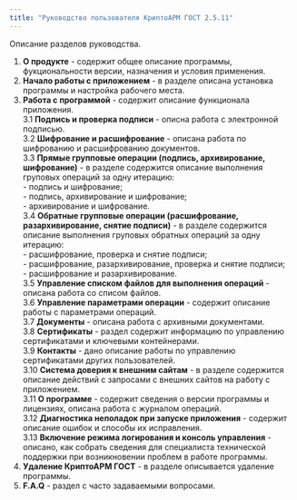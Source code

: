 ```yaml
---
title: "Руководство пользователя КриптоАРМ ГОСТ 2.5.11"
---
```


Описание разделов руководства.

1. **О продукте** - содержит общее описание программы, фукциональности версии, назначения и условия применения.  
2. **Начало работы с приложением** - в разделе описана установка программы и настройка рабочего места.  
3. **Работа с программой** - содержит описание функционала приложения.  
	3.1 **Подпись и проверка подписи** - описна работа с электронной подписью.  
	3.2 **Шифрование и расшифрование** - описана работа по шифрованию и расшифрованию документов.  
	3.3 **Прямые групповые операции (подпись, архивирование, шифрование)** - в разделе содержится описание выполнения груповых операций за одну итерацию:  
		- подпись и шифрование;  
		- подпись, архивирование и шифрование;  
		- архивирование и шифрование.  
	3.4 **Обратные групповые операции (расшифрование, разархивирование, снятие подписи)** - в разделе содержится описание выполнения груповых обратных операций за одну итерацию:  
	   - расшифрование, проверка и снятие подписи;  
	   - расшифрование, разархивирование, проверка и снятие подписи;  
		- расшифрование и разархивирование.  
	3.5 **Управление списком файлов для выполнения операций** - описана работа со списом файлов.  
	3.6 **Управление параметрами операции** - содержит описание работы с параметрами операций.  
	3.7 **Документы** - описана работа с архивными документами.  
	3.8 **Сертификаты** - раздел содержит информацию по управлению сертификатами и ключевыми контейнерами.  
	3.9 **Контакты** - дано описание работы по управлению сертификатами других пользователей.  
	3.10 **Система доверия к внешним сайтам** - в разделе содержится описание действий с запросами с внешних сайтов на работу с приложением.  
	3.11 **О программе** - содержит сведения о версии программы и лицензиях, описана работа с журналом операций.  
	3.12 **Диагностика неполадок при запуске приложения** - содержит описание ошибок и способы их исправления.  
	3.13 **Включение режима логирования и консоль управления** - описано, как собрать сведения для специалиста технической поддержки при возникновении проблем в работе программы.  
4. **Удаление КриптоАРМ ГОСТ** - в разделе описывается удаление программы.  
5. **F.A.Q** - раздел с часто задаваемыми вопросами.  
